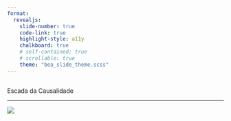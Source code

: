 ```yaml
---
format: 
  revealjs:
    slide-number: true
    code-link: true
    highlight-style: a11y
    chalkboard: true
    # self-contained: true
    # scrollable: true
    theme: "bea_slide_theme.scss"
---
```


##  {#escada data-menu-title="Escada da Causalidade"}

[Escada da Causalidade]{.slide-title}

<hr>

![](img/escada.png)
